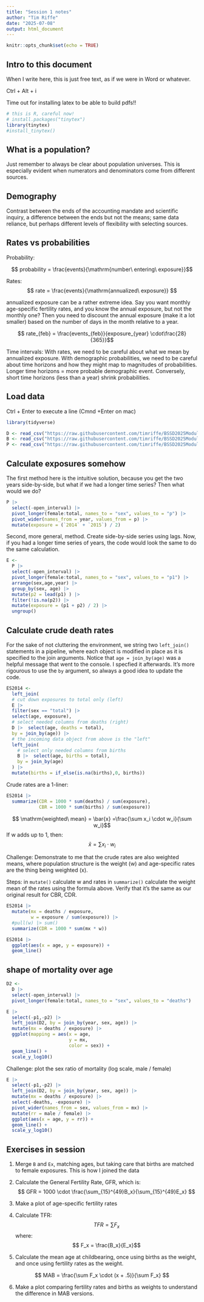 ```yaml
---
title: "Session 1 notes"
author: "Tim Riffe"
date: "2025-07-08"
output: html_document
---
```


```r
knitr::opts_chunk$set(echo = TRUE)
```

## Intro to this document
When I write here, this is just free text, as if we were in Word or whatever.

Ctrl + Alt + i

Time out for installing latex to be able to build pdfs!!
```r
# this is R, careful now!
# install.packages("tinytex")
library(tinytex)
#install_tinytex()
```

## What is a population?

Just remember to always be clear about population universes. This is especially evident when numerators and denominators come from different sources.

## Demography

Contrast between the ends of the accounting mandate and scientific inquiry, a difference between the ends but not the means; same data reliance, but perhaps different levels of flexibility with selecting sources.

## Rates vs probabilities

Probability:

$$ probability = \frac{events}{\mathrm{number\ entering\ exposure}}$$

Rates:
$$ rate = \frac{events}{\mathrm{annualized\ exposure}} $$

annualized exposure can be a rather extreme idea. Say you want monthly age-specific fertility rates, and you know the annual exposure, but not the monthly one? Then you need to discount the annual exposure (make it a lot smaller) based on the number of days in the month relative to a year.

$$ rate_{feb} = \frac{events_{feb}}{exposure_{year} \cdot\frac{28}{365}}$$

Time intervals:
With rates, we need to be careful about what we mean by annualized exposure. With demographic probabilities, we need to be careful about time horizons and how they might map to magnitudes of probabilities. Longer time horizons = more probable demographic event. Conversely, short time horizons (less than a year) shrink probabilities.

## Load data

Ctrl + Enter to execute a line (Cmnd +Enter on mac)
```r
library(tidyverse)

D <- read_csv("https://raw.githubusercontent.com/timriffe/BSSD2025Module2/refs/heads/master/data/ES_D2014.csv")
B <- read_csv("https://raw.githubusercontent.com/timriffe/BSSD2025Module2/refs/heads/master/data/ES_B2014.csv")
P <- read_csv("https://raw.githubusercontent.com/timriffe/BSSD2025Module2/refs/heads/master/data/ES_P2014.csv")
```

## Calculate exposures somehow

The first method here is the intuitive solution, because you get the two years side-by-side,
but what if we had a longer time series? Then what would we do?
```r
P |> 
  select(-open_interval) |> 
  pivot_longer(female:total, names_to = "sex", values_to = "p") |> 
  pivot_wider(names_from = year, values_from = p) |> 
  mutate(exposure = (`2014` + `2015`) / 2)
```

Second, more general, method. Create side-by-side series using lags. Now, if you had a longer time series of years, the code would look the same to do the same calculation.
```r
E <-
  P |> 
  select(-open_interval) |> 
  pivot_longer(female:total, names_to = "sex", values_to = "p1") |> 
  arrange(sex,age,year) |> 
  group_by(sex, age) |> 
  mutate(p2 = lead(p1) ) |> 
  filter(!is.na(p2)) |> 
  mutate(exposure = (p1 + p2) / 2) |> 
  ungroup()
```

## Calculate crude death rates

For the sake of not cluttering the environment, we string two `left_join()` statements in a pipeline, where each object is modified in place as it is specified to the join arguments. Notice that `age = join_by(age)` was a helpful message that went to the console. I specfied it afterwards. It's more rigourous to use the `by` argument, so always a good idea to update the code.

```r
ES2014 <-
  left_join(
  # cut down exposures to total only (left)
  E |> 
  filter(sex == "total") |> 
  select(age, exposure),
  # select needed columns from deaths (right)
  D |>  select(age, deaths = total),
  by = join_by(age)) |> 
  # the incoming data object from above is the "left"
  left_join(
    # select only needed columns from births
    B |>  select(age, births = total),
    by = join_by(age)
  ) |> 
  mutate(births = if_else(is.na(births),0, births))
```

Crude rates are a 1-liner:
```r
ES2014 |> 
  summarize(CDR = 1000 * sum(deaths) / sum(exposure),
            CBR = 1000 * sum(births) / sum(exposure))
```

$$ \mathrm{weighted\ mean} =  \bar{x} =\frac{\sum x_i \cdot w_i}{\sum w_i}$$
If w adds up to 1, then:
$$ \bar{x} = \sum x_i \cdot w_i$$

Challenge:
Demonstrate to me that the crude rates are also weighted means, where population structure is the weight (w) and age-specific rates are the thing being weighted (x).

Steps: in `mutate()` calculate w and rates
in `summarize()` calculate the weight mean of the rates using the formula above.
Verify that it's the same as our original result for CBR, CDR.

```r
ES2014 |> 
  mutate(mx = deaths / exposure,
         w = exposure / sum(exposure)) |> 
  #pull(w) |> sum()
  summarize(CDR = 1000 * sum(mx * w))
```
```r
ES2014 |> 
  ggplot(aes(x = age, y = exposure)) +
  geom_line()
```

## shape of mortality over age

```r
D2 <-
  D |> 
  select(-open_interval) |> 
  pivot_longer(female:total, names_to = "sex", values_to = "deaths")

E |> 
  select(-p1,-p2) |> 
  left_join(D2, by = join_by(year, sex, age)) |> 
  mutate(mx = deaths / exposure) |> 
  ggplot(mapping = aes(x = age,
                       y = mx, 
                       color = sex)) +
  geom_line() +
  scale_y_log10()
```

Challenge: plot the sex ratio of mortality (log scale, male / female)

```r
E |> 
  select(-p1,-p2) |> 
  left_join(D2, by = join_by(year, sex, age)) |> 
  mutate(mx = deaths / exposure) |> 
  select(-deaths, -exposure) |> 
  pivot_wider(names_from = sex, values_from = mx) |> 
  mutate(rr = male / female) |> 
  ggplot(aes(x = age, y = rr)) +
  geom_line() +
  scale_y_log10()
```

## Exercises in session

1. Merge `B` and `Ex`, matching ages, but taking care that births are matched to female exposures.
This is how I joined the data

2. Calculate the General Fertility Rate, GFR, which is:
$$ GFR = 1000 \cdot \frac{\sum_{15}^{49}B_x}{\sum_{15}^{49}E_x} $$

3. Make a plot of age-specific fertility rates

4. Calculate TFR:
$$ TFR = \sum F_x$$
where:
$$ F_x = \frac{B_x}{E_x}$$

5. Calculate the mean age at childbearing, once using births as the weight, and once using fertility rates as the weight.

$$ MAB = \frac{\sum F_x \cdot (x + .5)}{\sum F_x} $$

6. Make a plot comparing fertility rates and births as weights to understand the difference in MAB versions.








































